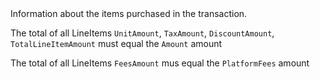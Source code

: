 
<ResponseField name="LineItems" type="array (object)">
Information about the items purchased in the transaction. 

The total of all LineItems `UnitAmount`, `TaxAmount`, `DiscountAmount`, `TotalLineItemAmount` must equal the `Amount` amount

The total of all LineItems `FeesAmount` mus equal the `PlatformFees` amount

<Expandable>
<Seller_LineItems_Intent/>
<Id_LineItems_Intent/>
<Sku_LineItems_Intent/>
<Name_LineItems_Intent/>
<Description_LineItems_Intent/>
<Quantity_LineItems_Intent/>
<UnitAmount_LineItems_Intent/>
<TaxAmount_LineItems_Intent/>
<DiscountAmount_LineItems_Intent/>
<Category_LineItems_Intent/>
<ShippingAddress_LineItems_Intent/>
<TotalLineItemAmount_LineItems_Intent/>
<CanceledAmount_LineItems_Intent/>
<CapturedAmount_LineItems_Intent/>
<RefundedAmount_LineItems_Intent/>
<DisputedAmount_LineItems_Intent/>
<SplitAmount_LineItems_Intent/>
</Expandable>
</ResponseField>